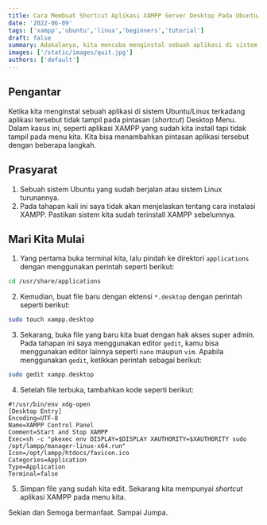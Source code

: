 ```yaml
---
title: Cara Membuat Shortcut Aplikasi XAMPP Server Desktop Pada Ubuntu/Linux
date: '2022-06-09'
tags: ['xampp','ubuntu','linux','beginners','tutorial']
draft: false
summary: Adakalanya, kita mencoba menginstal sebuah aplikasi di sistem Ubuntu/Linux akan tetapi terkadang aplikasi tersebut tidak tampil pada pintasan (shortcut) Desktop Menu kita. Dalam kasus ini, seperti aplikasi XAMPP yang sudah kita install tapi tidak tampil pada Desktop Menu.
images: ['/static/images/quit.jpg']
authors: ['default']
---
```



## Pengantar
Ketika kita menginstal sebuah aplikasi di sistem Ubuntu/Linux 
terkadang aplikasi tersebut tidak tampil pada pintasan (_shortcut_) Desktop Menu. 
Dalam kasus ini, seperti aplikasi XAMPP yang sudah kita install tapi tidak tampil pada menu kita. 
Kita bisa menambahkan pintasan aplikasi tersebut dengan beberapa langkah.

## Prasyarat
1. Sebuah sistem Ubuntu yang sudah berjalan atau sistem Linux turunannya.
2. Pada tahapan kali ini saya tidak akan menjelaskan tentang cara instalasi XAMPP. Pastikan sistem kita sudah terinstall XAMPP sebelumnya.

## Mari Kita Mulai
1. Yang pertama buka terminal kita, lalu pindah ke direktori `applications`  dengan menggunakan perintah seperti berikut:
```bash
cd /usr/share/applications
```

2. Kemudian, buat file baru dengan ektensi `*.desktop` dengan perintah seperti berikut:
```bash
sudo touch xampp.desktop
```

3. Sekarang, buka file yang baru kita buat dengan hak akses super admin. Pada tahapan ini saya menggunakan editor `gedit`, kamu bisa menggunakan editor lainnya seperti `nano` maupun `vim`. Apabila menggunakan `gedit`, ketikkan perintah sebagai berikut:
```bash
sudo gedit xampp.desktop
```

4. Setelah file terbuka, tambahkan kode seperti berikut:
```bash:/usr/share/applications/xampp.desktop
#!/usr/bin/env xdg-open
[Desktop Entry]
Encoding=UTF-8
Name=XAMPP Control Panel
Comment=Start and Stop XAMPP
Exec=sh -c "pkexec env DISPLAY=$DISPLAY XAUTHORITY=$XAUTHORITY sudo /opt/lampp/manager-linux-x64.run" 
Icon=/opt/lampp/htdocs/favicon.ico
Categories=Application
Type=Application
Terminal=false
```

5. Simpan file yang sudah kita edit. Sekarang kita mempunyai _shortcut_ aplikasi XAMPP pada menu kita. 

Sekian dan Semoga bermanfaat. Sampai Jumpa.